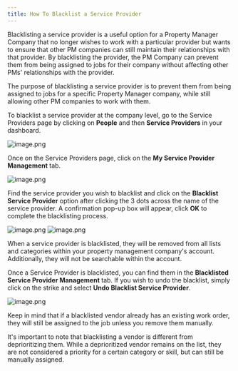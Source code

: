 ```yaml
---
title: How To Blacklist a Service Provider
---
```


Blacklisting a service provider is a useful option for a Property Manager Company that no longer wishes to work with a particular provider but wants to ensure that other PM companies can still maintain their relationships with that provider. By blacklisting the provider, the PM Company can prevent them from being assigned to jobs for their company without affecting other PMs' relationships with the provider.

The purpose of blacklisting a service provider is to prevent them from being assigned to jobs for a specific Property Manager company, while still allowing other PM companies to work with them.

To blacklist a service provider at the company level, go to the Service Providers page by clicking on **People** and then **Service Providers** in your dashboard.

<Frame>
  <img src="/images/rtaImage-2-86.jpg" alt="image.png"/>
</Frame>



Once on the Service Providers page, click on the **My Service Provider Management** tab.

<Frame>
  <img src="/images/rtaImage-2-87.jpg" alt="image.png"/>
</Frame>


Find the service provider you wish to blacklist and click on the **Blacklist Service Provider** option after clicking the 3 dots across the name of the service provider. A confirmation pop-up box will appear, click **OK** to complete the blacklisting process.

<Frame>
  <img src="/images/rtaImage-2-88.jpg" alt="image.png"/>
</Frame>

<Frame>
  <img src="/images/rtaImage-2-89.jpg" alt="image.png"/>
</Frame>


When a service provider is blacklisted, they will be removed from all lists and categories within your property management company's account. Additionally, they will not be searchable within the account.

Once a Service Provider is blacklisted, you can find them in the **Blacklisted Service Provider Management** tab. If you wish to undo the blacklist, simply click on the strike and select **Undo Blacklist Service Provider**.


<Frame>
  <img src="/images/rtaImage-2-90.jpg" alt="image.png"/>
</Frame>


Keep in mind that if a blacklisted vendor already has an existing work order, they will still be assigned to the job unless you remove them manually.

It's important to note that blacklisting a vendor is different from deprioritizing them. While a deprioritized vendor remains on the list, they are not considered a priority for a certain category or skill, but can still be manually assigned.

